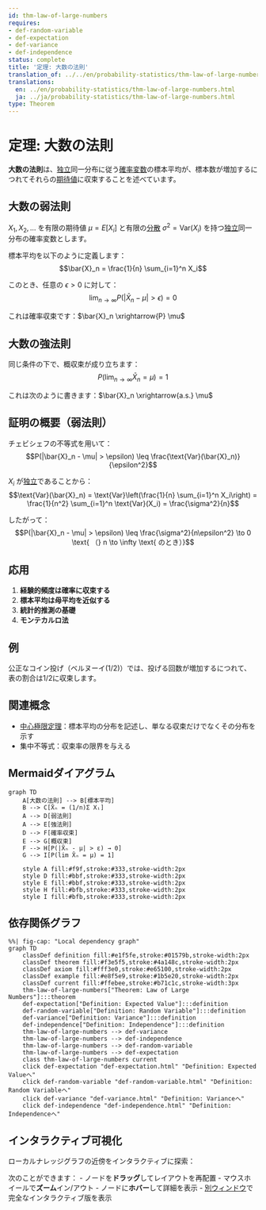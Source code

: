 ```yaml
---
id: thm-law-of-large-numbers
requires:
- def-random-variable
- def-expectation
- def-variance
- def-independence
status: complete
title: '定理: 大数の法則'
translation_of: ../../en/probability-statistics/thm-law-of-large-numbers.qmd
translations:
  en: ../en/probability-statistics/thm-law-of-large-numbers.html
  ja: ../ja/probability-statistics/thm-law-of-large-numbers.html
type: Theorem
---
```


# 定理: 大数の法則 {#thm-law-of-large-numbers}

**大数の法則**は、[独立](def-independence.qmd)同一分布に従う[確率変数](def-random-variable.qmd)の標本平均が、標本数が増加するにつれてそれらの[期待値](def-expectation.qmd)に収束することを述べています。

## 大数の弱法則

$X_1, X_2, \ldots$ を有限の期待値 $\mu = E[X_i]$ と有限の[分散](def-variance.qmd) $\sigma^2 = \text{Var}(X_i)$ を持つ[独立](def-independence.qmd)同一分布の確率変数とします。

標本平均を以下のように定義します：
$$\bar{X}_n = \frac{1}{n} \sum_{i=1}^n X_i$$

このとき、任意の $\epsilon > 0$ に対して：
$$\lim_{n \to \infty} P(|\bar{X}_n - \mu| > \epsilon) = 0$$

これは確率収束です：$\bar{X}_n \xrightarrow{P} \mu$

## 大数の強法則

同じ条件の下で、概収束が成り立ちます：
$$P\left(\lim_{n \to \infty} \bar{X}_n = \mu\right) = 1$$

これは次のように書きます：$\bar{X}_n \xrightarrow{a.s.} \mu$

## 証明の概要（弱法則）

チェビシェフの不等式を用いて：
$$P(|\bar{X}_n - \mu| > \epsilon) \leq \frac{\text{Var}(\bar{X}_n)}{\epsilon^2}$$

$X_i$ が[独立](def-independence.qmd)であることから：
$$\text{Var}(\bar{X}_n) = \text{Var}\left(\frac{1}{n} \sum_{i=1}^n X_i\right) = \frac{1}{n^2} \sum_{i=1}^n \text{Var}(X_i) = \frac{\sigma^2}{n}$$

したがって：
$$P(|\bar{X}_n - \mu| > \epsilon) \leq \frac{\sigma^2}{n\epsilon^2} \to 0 \text{ （} n \to \infty \text{ のとき）}$$

## 応用

1. **経験的頻度は確率に収束する**
2. **標本平均は母平均を近似する**
3. **統計的推測の基礎**
4. **モンテカルロ法**

## 例

公正なコイン投げ（ベルヌーイ(1/2)）では、投げる回数が増加するにつれて、表の割合は1/2に収束します。

## 関連概念

- [中心極限定理](thm-central-limit.qmd)：標本平均の分布を記述し、単なる収束だけでなくその分布を示す
- 集中不等式：収束率の限界を与える

## Mermaidダイアグラム

```mermaid
graph TD
    A[大数の法則] --> B[標本平均]
    B --> C[X̄ₙ = (1/n)Σ Xᵢ]
    A --> D[弱法則]
    A --> E[強法則]
    D --> F[確率収束]
    E --> G[概収束]
    F --> H[P(|X̄ₙ - μ| > ε) → 0]
    G --> I[P(lim X̄ₙ = μ) = 1]

    style A fill:#f9f,stroke:#333,stroke-width:2px
    style D fill:#bbf,stroke:#333,stroke-width:2px
    style E fill:#bbf,stroke:#333,stroke-width:2px
    style H fill:#bfb,stroke:#333,stroke-width:2px
    style I fill:#bfb,stroke:#333,stroke-width:2px
```

## 依存関係グラフ

```mermaid
%%| fig-cap: "Local dependency graph"
graph TD
    classDef definition fill:#e1f5fe,stroke:#01579b,stroke-width:2px
    classDef theorem fill:#f3e5f5,stroke:#4a148c,stroke-width:2px
    classDef axiom fill:#fff3e0,stroke:#e65100,stroke-width:2px
    classDef example fill:#e8f5e9,stroke:#1b5e20,stroke-width:2px
    classDef current fill:#ffebee,stroke:#b71c1c,stroke-width:3px
    thm-law-of-large-numbers["Theorem: Law of Large Numbers"]:::theorem
    def-expectation["Definition: Expected Value"]:::definition
    def-random-variable["Definition: Random Variable"]:::definition
    def-variance["Definition: Variance"]:::definition
    def-independence["Definition: Independence"]:::definition
    thm-law-of-large-numbers --> def-variance
    thm-law-of-large-numbers --> def-independence
    thm-law-of-large-numbers --> def-random-variable
    thm-law-of-large-numbers --> def-expectation
    class thm-law-of-large-numbers current
    click def-expectation "def-expectation.html" "Definition: Expected Valueへ"
    click def-random-variable "def-random-variable.html" "Definition: Random Variableへ"
    click def-variance "def-variance.html" "Definition: Varianceへ"
    click def-independence "def-independence.html" "Definition: Independenceへ"
```

## インタラクティブ可視化

ローカルナレッジグラフの近傍をインタラクティブに探索：

::: {.graph-viz data-id="thm-law-of-large-numbers" data-width="700" data-height="500"}
:::

次のことができます：
- ノードを**ドラッグ**してレイアウトを再配置
- マウスホイールで**ズーム**イン/アウト
- ノードに**ホバー**して詳細を表示
- [別ウィンドウ](../../output/interactive/thm-law-of-large-numbers.html){target="_blank"}で完全なインタラクティブ版を表示

